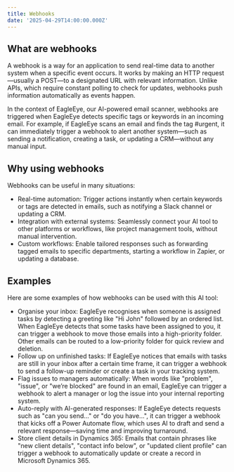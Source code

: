 ```yaml
---
title: Webhooks
date: '2025-04-29T14:00:00.000Z'
---
```


## What are webhooks

A webhook is a way for an application to send real-time data to another system when a specific event occurs. It works by making an HTTP request—usually a POST—to a designated URL with relevant information. Unlike APIs, which require constant polling to check for updates, webhooks push information automatically as events happen.

In the context of EagleEye, our AI-powered email scanner, webhooks are triggered when EagleEye detects specific tags or keywords in an incoming email. For example, if EagleEye scans an email and finds the tag #urgent, it can immediately trigger a webhook to alert another system—such as sending a notification, creating a task, or updating a CRM—without any manual input.

## Why using webhooks

Webhooks can be useful in many situations:

* Real-time automation: Trigger actions instantly when certain keywords or tags are detected in emails, such as notifying a Slack channel or updating a CRM. 
* Integration with external systems: Seamlessly connect your AI tool to other platforms or workflows, like project management tools, without manual intervention. 
* Custom workflows: Enable tailored responses such as forwarding tagged emails to specific departments, starting a workflow in Zapier, or updating a database. 

## Examples

 Here are some examples of how webhooks can be used with this AI tool:

* Organise your inbox: EagleEye recognises when someone is assigned tasks by detecting a greeting like "Hi John" followed by an ordered list. When EagleEye detects that some tasks have been assigned to you, it can trigger a webhook to move those emails into a high-priority folder. Other emails can be routed to a low-priority folder for quick review and deletion. 
* Follow up on unfinished tasks: If EagleEye notices that emails with tasks are still in your inbox after a certain time frame, it can trigger a webhook to send a follow-up reminder or create a task in your tracking system. 
* Flag issues to managers automatically: When words like "problem", "issue", or "we’re blocked" are found in an email, EagleEye can trigger a webhook to alert a manager or log the issue into your internal reporting system. 
* Auto-reply with AI-generated responses: If EagleEye detects requests such as "can you send..." or "do you have...", it can trigger a webhook that kicks off a Power Automate flow, which uses AI to draft and send a relevant response—saving time and improving turnaround. 
* Store client details in Dynamics 365: Emails that contain phrases like "new client details", "contact info below", or "updated client profile" can trigger a webhook to automatically update or create a record in Microsoft Dynamics 365.
